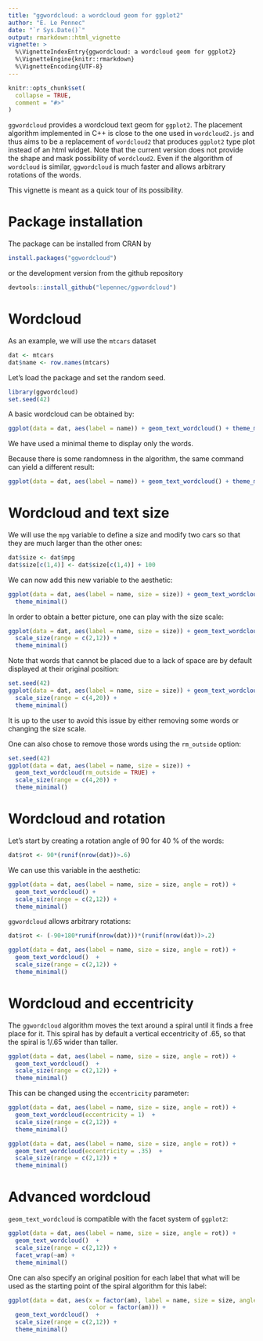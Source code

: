 ```yaml
---
title: "ggwordcloud: a wordcloud geom for ggplot2"
author: "E. Le Pennec"
date: "`r Sys.Date()`"
output: rmarkdown::html_vignette
vignette: >
  %\VignetteIndexEntry{ggwordcloud: a wordcloud geom for ggplot2}
  %\VignetteEngine{knitr::rmarkdown}
  %\VignetteEncoding{UTF-8}
---
```


```r
knitr::opts_chunk$set(
  collapse = TRUE,
  comment = "#>"
)
```

`ggwordcloud` provides a wordcloud text geom for `ggplot2`.  The placement algorithm implemented in C++ is close to the one used in `wordcloud2.js` and thus aims to be a replacement of `wordcloud2` that produces `ggplot2` type plot instead of an html widget. Note that the current version does not provide the shape and mask possibility of `wordcloud2`. Even if the algorithm of `wordcloud` is similar, `ggwordcloud` is much faster and allows arbitrary rotations of the words.

This vignette is meant as a quick tour of its possibility.

# Package installation

The package can be installed from CRAN by
```r
install.packages("ggwordcloud")
```
or the development version from the github repository
```r
devtools::install_github("lepennec/ggwordcloud")
```

# Wordcloud

As an example, we will use the `mtcars` dataset 
```r
dat <- mtcars
dat$name <- row.names(mtcars)
```

Let's load the package and set the random seed.
```r
library(ggwordcloud)
set.seed(42)
```

A basic wordcloud can be obtained by:
```r
ggplot(data = dat, aes(label = name)) + geom_text_wordcloud() + theme_minimal()
```
We have used a minimal theme to display only the words.


Because there is some randomness in the algorithm, the same command can yield a different result:
```r
ggplot(data = dat, aes(label = name)) + geom_text_wordcloud() + theme_minimal()
```

# Wordcloud and text size

We will use the `mpg` variable to define a size and modify two cars so that they are much larger than the other ones:
```r
dat$size <- dat$mpg
dat$size[c(1,4)] <- dat$size[c(1,4)] + 100
```

We can now add this new variable to the aesthetic:
```r
ggplot(data = dat, aes(label = name, size = size)) + geom_text_wordcloud() +
  theme_minimal()
```

In order to obtain a better picture, one can play with the size scale:
```r
ggplot(data = dat, aes(label = name, size = size)) + geom_text_wordcloud() +
  scale_size(range = c(2,12)) +
  theme_minimal() 
```

Note that words that cannot be placed due to a lack of space are by default displayed at their original position:
```r
set.seed(42)
ggplot(data = dat, aes(label = name, size = size)) + geom_text_wordcloud() +
  scale_size(range = c(4,20)) +
  theme_minimal() 
```
It is up to the user to avoid this issue by either removing some words or changing the size scale.

One can also chose to remove those words using the `rm_outside` option:
```r
set.seed(42)
ggplot(data = dat, aes(label = name, size = size)) +
  geom_text_wordcloud(rm_outside = TRUE) +
  scale_size(range = c(4,20)) +
  theme_minimal() 
```



# Wordcloud and rotation

Let's start by creating a rotation angle of 90 for 40 \% of the words:
```r
dat$rot <- 90*(runif(nrow(dat))>.6)
```
We can use this variable in the aesthetic:
```r
ggplot(data = dat, aes(label = name, size = size, angle = rot)) +
  geom_text_wordcloud() +
  scale_size(range = c(2,12)) +
  theme_minimal() 
```

`ggwordcloud` allows arbitrary rotations:
```r
dat$rot <- (-90+180*runif(nrow(dat)))*(runif(nrow(dat))>.2)
```

```r
ggplot(data = dat, aes(label = name, size = size, angle = rot)) +
  geom_text_wordcloud()  +
  scale_size(range = c(2,12)) +
  theme_minimal() 
```

# Wordcloud and eccentricity

The `ggwordcloud` algorithm moves the text around a spiral until it finds a free place for it.
This spiral has by default a vertical eccentricity of .65,
so that the spiral is 1/.65 wider than taller.

```r
ggplot(data = dat, aes(label = name, size = size, angle = rot)) +
  geom_text_wordcloud()  +
  scale_size(range = c(2,12)) +
  theme_minimal() 
```

This can be changed using the `eccentricity` parameter:
```r
ggplot(data = dat, aes(label = name, size = size, angle = rot)) +
  geom_text_wordcloud(eccentricity = 1)  +
  scale_size(range = c(2,12)) +
  theme_minimal() 
```

```r
ggplot(data = dat, aes(label = name, size = size, angle = rot)) +
  geom_text_wordcloud(eccentricity = .35)  +
  scale_size(range = c(2,12)) +
  theme_minimal() 
```

# Advanced wordcloud

`geom_text_wordcloud` is compatible with the facet system of `ggplot2`:
```r
ggplot(data = dat, aes(label = name, size = size, angle = rot)) +
  geom_text_wordcloud()  +
  scale_size(range = c(2,12)) +
  facet_wrap(~am) +
  theme_minimal() 
```


One can also specify an original position for each label that what will be used as the starting point of the spiral algorithm for this label:
```r
ggplot(data = dat, aes(x = factor(am), label = name, size = size, angle = rot,
                       color = factor(am))) +
  geom_text_wordcloud()  +
  scale_size(range = c(2,12)) +
  theme_minimal() 
```
